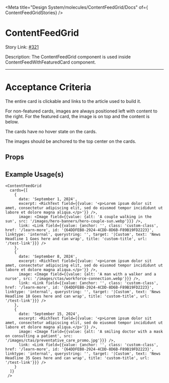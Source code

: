 
<Meta title="Design System/molecules/ContentFeedGrid/Docs" of={ ContentFeedGridStories} />

# ContentFeedGrid

Story Link: [#321](https://github.com/ahc-digital/migration-planning-tracking/issues/321)

Description: The ContentFeedGrid component is used inside ContentFeedWithFeaturedCard component.

---
# Acceptance Criteria

The entire card is clickable and links to the article used to build it.

For non-featured cards, images are always positioned left with content to the right. For the featured card, the image is on top and the content is below.

The cards have no hover state on the cards.

The images should be anchored to the top center on the cards.

<Stories />

## Props
<Controls />


## Example Usage(s)
```tsx
<ContentFeedGrid
  cards={[
    {
      date: 'September 1, 2024',
      excerpt: <RichText field={{value: '<p>Lorem ipsum dolor sit amet, consectetur adipiscing elit, sed do eiusmod tempor incididunt ut labore et dolore magna aliqua.</p>'}} />,
      image: <Image field={{value: {alt: 'A couple walking in the sun', src: '/images/hero-banners/hero-couple-sun.webp'}}} />,
      link: <Link field={{value: {anchor: '', class: 'custom-class', href: '/learn-more', id: '{64DDFEB8-2924-4CDD-8D6B-F89B19FD2223}', linktype: 'internal', querystring: '', target: '|Custom', text: 'News Headline 1 Goes here and can wrap', title: 'custom-title', url: '/test-link'}}} />
    },
    {
      date: 'September 8, 2024',
      excerpt: <RichText field={{value: '<p>Lorem ipsum dolor sit amet, consectetur adipiscing elit, sed do eiusmod tempor incididunt ut labore et dolore magna aliqua.</p>'}} />,
      image: <Image field={{value: {alt: 'A man with a walker and a nurse', src: '/images/ctas/workforce-connection.webp'}}} />,
      link: <Link field={{value: {anchor: '', class: 'custom-class', href: '/learn-more', id: '{64DDFEB8-2924-4CDD-8D6B-F89B19FD2223}', linktype: 'internal', querystring: '', target: '|Custom', text: 'News Headline 18 Goes here and can wrap', title: 'custom-title', url: '/test-link'}}} />
    },
    {
      date: 'September 15, 2024',
      excerpt: <RichText field={{value: '<p>Lorem ipsum dolor sit amet, consectetur adipiscing elit, sed do eiusmod tempor incididunt ut labore et dolore magna aliqua.</p>'}} />,
      image: <Image field={{value: {alt: 'A smiling doctor with a mask on consulting a patient', src: '/images/ctas/preventative_care_promo.jpg'}}} />,
      link: <Link field={{value: {anchor: '', class: 'custom-class', href: '/learn-more', id: '{64DDFEB8-2924-4CDD-8D6B-F89B19FD2223}', linktype: 'internal', querystring: '', target: '|Custom', text: 'News Headline 35 Goes here and can wrap', title: 'custom-title', url: '/test-link'}}} />
    }
  ]}
 />
```
